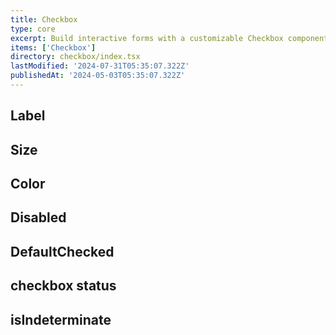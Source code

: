 ```yaml
---
title: Checkbox
type: core
excerpt: Build interactive forms with a customizable Checkbox component for React. Seamlessly integrate checkboxes into your applications, providing users with clear and intuitive options.
items: ['Checkbox']
directory: checkbox/index.tsx
lastModified: '2024-07-31T05:35:07.322Z'
publishedAt: '2024-05-03T05:35:07.322Z'
---
```


## Label

<Playground name="checkboxLabel" root="checkbox" />

## Size

<Playground name="checkboxSize" root="checkbox" />

## Color

<Playground name="checkboxColor" root="checkbox" />

## Disabled

<Playground name="checkboxDisabled" root="checkbox" />

## DefaultChecked

## checkbox status

<Playground name="checkboxStatus" root="checkbox" />

## isIndeterminate

<Playground direction="column" name="checkboxIsIndeterminate" root="checkbox" />
